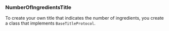 ### NumberOfIngredientsTitle

To create your own title that indicates the number of ingredients, you create a class that implements `BaseTitleProtocol`.

[//]: # ([TODO: add BaseTitleProtocol link])